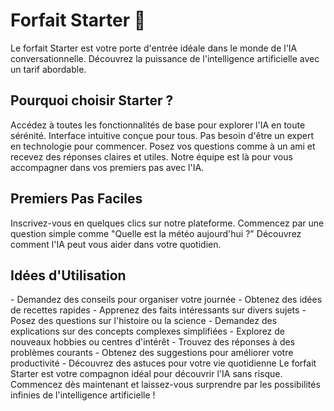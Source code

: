 # Forfait Starter 🌱

Le forfait Starter est votre porte d'entrée idéale dans le monde de l'IA conversationnelle. Découvrez la puissance de l'intelligence artificielle avec un tarif abordable.

## Pourquoi choisir Starter ?

<CardGroup cols={2}>
  <Card title="Fonctionnalités Essentielles" icon="star">
    Accédez à toutes les fonctionnalités de base pour explorer l'IA en toute sérénité.
  </Card>
  <Card title="Ultra Simple" icon="zap">
    Interface intuitive conçue pour tous. Pas besoin d'être un expert en technologie pour commencer.
  </Card>
  <Card title="Conversations Naturelles" icon="message-circle">
    Posez vos questions comme à un ami et recevez des réponses claires et utiles.
  </Card>
  <Card title="Support Disponible" icon="headset">
    Notre équipe est là pour vous accompagner dans vos premiers pas avec l'IA.
  </Card>
</CardGroup>

## Premiers Pas Faciles

<Steps>
  <Step title="Créez votre compte">
    Inscrivez-vous en quelques clics sur notre plateforme.
  </Step>
  <Step title="Posez votre première question">
    Commencez par une question simple comme "Quelle est la météo aujourd'hui ?"
  </Step>
  <Step title="Explorez les possibilités">
    Découvrez comment l'IA peut vous aider dans votre quotidien.
  </Step>
</Steps>

## Idées d'Utilisation

<AccordionGroup>
  <Accordion title="Questions du Quotidien">
    - Demandez des conseils pour organiser votre journée
    - Obtenez des idées de recettes rapides
    - Apprenez des faits intéressants sur divers sujets
  </Accordion>
  <Accordion title="Apprentissage et Découverte">
    - Posez des questions sur l'histoire ou la science
    - Demandez des explications sur des concepts complexes simplifiées
    - Explorez de nouveaux hobbies ou centres d'intérêt
  </Accordion>
  <Accordion title="Aide Pratique">
    - Trouvez des réponses à des problèmes courants
    - Obtenez des suggestions pour améliorer votre productivité
    - Découvrez des astuces pour votre vie quotidienne
  </Accordion>
</AccordionGroup>

<Update label="Lancez-vous !" description="Prêt à commencer votre aventure IA ?">
  Le forfait Starter est votre compagnon idéal pour découvrir l'IA sans risque. Commencez dès maintenant et laissez-vous surprendre par les possibilités infinies de l'intelligence artificielle !
</Update>